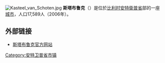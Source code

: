 {{Unreferenced|time=2018-08-13T06:23:09+00:00}}
[[File:Kasteel_van_Schoten.jpg|thumb]]
'''斯塔布鲁克'''（{{lang-nl|Stabroek}}）是位於[[比利时|比利时]][[安特衛普省|安特衛普省]]部的一座[[城市|城市]]，人口17,589人（2006年）。

== 外部链接 ==
* [http://www.stabroek.be/ 斯塔布鲁克官方网站] {{Wayback|url=http://www.stabroek.be/ |date=20030728045524 }}

{{安特卫普省市区}}
{{Belgium-geo-stub}}
{{DEFAULTSORT:Stabroek}}

[[Category:安特卫普省市镇|Category:安特卫普省市镇]]